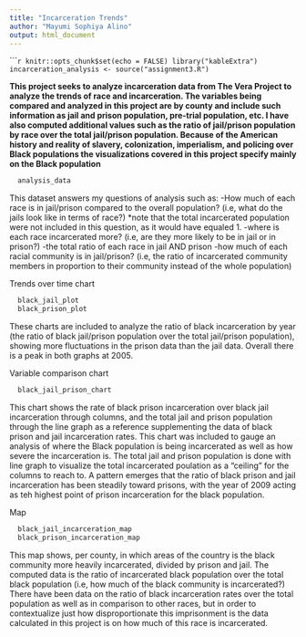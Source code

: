 ---
title: "Incarceration Trends"
author: "Mayumi Sophiya Alino"
output: html_document
---

``````{r setup, include=FALSE}
knitr::opts_chunk$set(echo = FALSE)
library("kableExtra")
incarceration_analysis <- source("assignment3.R")
```

**This project seeks to analyze incarceration data from The Vera Project to analyze the trends of race and incarceration. The variables being compared and analyzed in this project are by county and include such information as jail and prison population, pre-trial population, etc. I have also computed additional values such as the ratio of jail/prison population by race over the total jail/prison population. Because of the American history and reality of slavery, colonization, imperialism, and policing over Black populations the visualizations covered in this project specify mainly on the Black population**
 
```{r echo=FALSE}
  analysis_data
```

This dataset answers my questions of analysis such as:
-How much of each race is in jail/prison compared to the overall population? (i.e, what do the jails look like in terms of race?)
*note that the total incarcerated population were not included in this question, as it would have equaled 1.
-where is each race incarcerated more? (i.e, are they more likely to be in jail or in prison?)
-the total ratio of each race in jail AND prison
-how much of each racial community is in jail/prison? (i.e, the ratio of incarcerated community members in proportion to their community instead of the whole population)

Trends over time chart
```{r echo=FALSE}
  black_jail_plot
  black_prison_plot
```

These charts are included to analyze the ratio of black incarceration by year (the ratio of black jail/prison population over the total jail/prison population), showing more fluctuations in the prison data than the jail data. Overall there is a peak in both graphs at 2005.

Variable comparison chart
```{r echo=FALSE}
  black_jail_prison_chart
```

This chart shows the rate of black prison incarceration over black jail incarceration through columns, and the total jail and prison population through the line graph as a reference supplementing the data of black prison and jail incarceration rates.
This chart was included to gauge an analysis of where the Black population is being incarcerated as well as how severe the incarceration is. The total jail and prison population is done with line graph to visualize the total incarcerated poulation as a "ceiling" for the columns to reach to.
A pattern emerges that the ratio of black prison and jail incarceration has been steadily toward prisons, with the year of 2009 acting as teh highest point of prison incarceration for the black population.

Map
```{r echo=FALSE}
  black_jail_incarceration_map
  black_prison_incarceration_map
```

This map shows, per county, in which areas of the country is the black community more heavily incarcerated, divided by prison and jail. The computed data is the ratio of incarcerated black population over the total black population (i.e, how much of the black community is incarcerated?) There have been data on the ratio of black incarceration rates over the total population as well as in comparison to other races, but in order to contextualize just how disproportionate this imprisonment is the data calculated in this project is on how much of this race is incarcerated.
